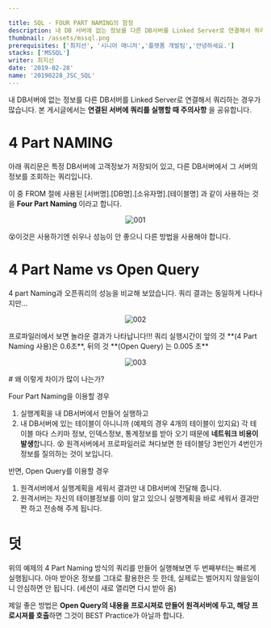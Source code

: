 ---

title: SQL - FOUR PART NAMING의 함정
description: 내 DB 서버에 없는 정보를 다른 DB서버를 Linked Server로 연결해서 쿼리하는 경우가 많습니다. 본 게시글에서는 연결된 서버에 쿼리를 실행할 때 주의 사항을 공유합니다
thumbnail: /assets/mssql.png
prerequisites: ['최지선', '시니어 매니저','플랫폼 개발팀','안녕하세요.']
stacks: ['MSSQL']
writer: 최지선
date: '2019-02-28'
name: '20190228_JSC_SQL'
---


내 DB서버에 없는 정보를 다른 DB서버를 Linked Server로 연결해서 쿼리하는 경우가 많습니다. 
본 게시글에서는 **연결된 서버에 쿼리를 실행할 때 주의사항** 을 공유합니다.

# 4 Part NAMING

아래 쿼리문은 특정 DB서버에 고객정보가 저장되어 있고, 다른 DB서버에서 그 서버의 정보를 조회하는 쿼리입니다.

이 중 FROM 절에 사용된 [서버명].[DB명].[소유자명].[테이블명] 과 같이 사용하는 것을 **Four Part Naming** 이라고 합니다.
<p align="center">
<img src={`/20190228_JSC_SQL/001.png`} alt="001"/>
</p>
😵이것은 사용하기엔 쉬우나 성능이 안 좋으니 다른 방법을 사용해야 합니다.

# 4 Part Name vs Open Query

4 part Naming과 오픈쿼리의 성능을 비교해 보았습니다.
쿼리 결과는 동일하게 나타나지만…
<p align="center">
<img src={`/20190228_JSC_SQL/002.png`} alt="002"/>
</p>
프로파일러에서 보면 놀라운 결과가 나타납니다!!!
쿼리 실행시간이 앞의 것 **(4 Part Naming 사용)은 0.6초**, 뒤의 것 **(Open Query) 는 0.005 초**
<p align="center">
<img src={`/20190228_JSC_SQL/003.png`} alt="003"/>
</p>
# 왜 이렇게 차이가 많이 나는가?

Four Part Naming을 이용할 경우

1. 실행계획을 내 DB서버에서 만들어 실행하고
2. 내 DB서버에 있는 테이블이 아니니까 (예제의 경우 4개의 테이블이 있지요) 각 테이블 마다 스키마 정보, 인덱스정보, 통계정보를 받아 오기 때문에 **네트워크 비용이 발생**합니다. 😵 원격서버에서 프로파일러로 쳐다보면 한 테이블당 3번인가 4번인가 정보를 질의하는 것이 보입니다.

반면, Open Query를 이용할 경우

1. 원격서버에서 실행계획을 세워서 결과만 내 DB서버에 전달해 줍니다.
2. 원격서버는 자신의 테이블정보를 이미 알고 있으니 실행계획을 바로 세워서 결과만 짠 하고 전송해 주게 됩니다.

# 덧

위의 예제의 4 Part Naming 방식의 쿼리를 만들어 실행해보면 두 번째부터는 빠르게 실행됩니다. 아마 받아온 정보를 그대로 활용한은 듯 한데, 실제로는 벌어지지 않을일이니 안심하면 안 됩니다. (세션이 새로 열리면 다시 받아 옴)

제일 좋은 방법은 **Open Query의 내용을 프로시져로 만들어 원격서버에 두고, 해당 프로시져를 호출**하면 그것이 BEST Practice가 아닐까 합니다.